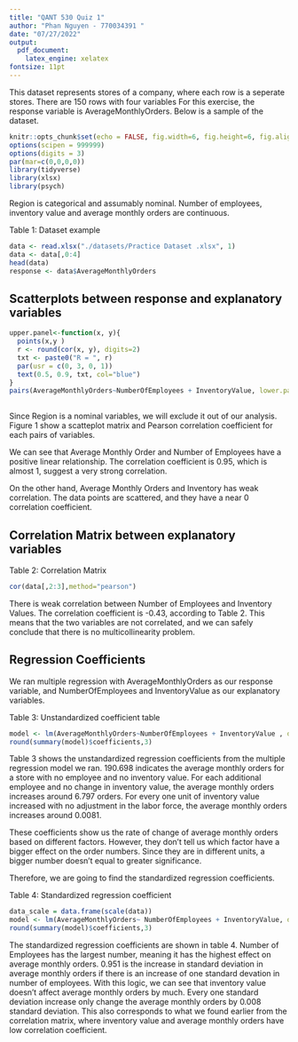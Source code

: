 ```yaml
---
title: "QANT 530 Quiz 1"
author: "Phan Nguyen - 770034391 "
date: "07/27/2022"
output: 
  pdf_document:
    latex_engine: xelatex
fontsize: 11pt 
---
```


This dataset represents stores of a company, where each row is a seperate stores. There are 150 rows with four variables
For this exercise, the response variable is AverageMonthlyOrders. Below is a sample of the dataset. 

```r
knitr::opts_chunk$set(echo = FALSE, fig.width=6, fig.height=6, fig.align="center")
options(scipen = 999999)
options(digits = 3)
par(mar=c(0,0,0,0))
library(tidyverse)
library(xlsx)
library(psych)
```
Region is categorical and assumably nominal. 
Number of employees, inventory value and average monthly orders are continuous.  
  
Table 1: Dataset example
```r

data <- read.xlsx("./datasets/Practice Dataset .xlsx", 1)
data <- data[,0:4]
head(data)
response <- data$AverageMonthlyOrders
```

## Scatterplots between response and explanatory variables

```r
upper.panel<-function(x, y){
  points(x,y )
  r <- round(cor(x, y), digits=2)
  txt <- paste0("R = ", r)
  par(usr = c(0, 3, 0, 1))
  text(0.5, 0.9, txt, col="blue")
}
pairs(AverageMonthlyOrders~NumberOfEmployees + InventoryValue, lower.panel=NULL, upper.panel = upper.panel, data=data)
 
```
\begin{center}Figure 1: Scatterplot Matrix \end{center}    
Since Region is a nominal variables, we will exclude it out of our analysis.
Figure 1 show a scatteplot matrix and Pearson correlation coefficient for each pairs of variables. 
  
We can see that Average Monthly Order and Number of Employees have a positive linear relationship.
The correlation coefficient is 0.95, which is almost 1, suggest a very strong correlation.   
  
On the other hand, Average Monthly Orders and Inventory has weak correlation. 
The data points are scattered, and they have a near 0 correlation coefficient. 


## Correlation Matrix between explanatory variables
Table 2: Correlation Matrix
```r
cor(data[,2:3],method="pearson")
```

There is weak correlation between Number of Employees and Inventory Values. The correlation coefficient is -0.43, according to Table 2. 
This means that the two variables are not correlated, and we can safely conclude that there is no multicollinearity problem. 


## Regression Coefficients
We ran multiple regression with AverageMonthlyOrders as our response variable, and NumberOfEmployees and InventoryValue as our explanatory variables.  
  
Table 3: Unstandardized coefficient table
```r
model <- lm(AverageMonthlyOrders~NumberOfEmployees + InventoryValue , data=data)
round(summary(model)$coefficients,3)
```
Table 3 shows the unstandardized regression coefficients from the multiple regression model we ran. 
190.698 indicates the average monthly orders for a store with no employee and no inventory value. 
For each additional employee and no change in inventory value, the average monthly orders increases around 6.797 orders. 
For every one unit of inventory value increased with no adjustment in the labor force, the average monthly orders increases around 0.0081.  
    
These coefficients show us the rate of change of average monthly orders based on different factors. 
However, they don't tell us which factor have a bigger effect on the order numbers. 
Since they are in different units, a bigger number doesn't equal to greater significance. 
\  
  
Therefore, we are going to find the standardized regression coefficients. 


Table 4: Standardized regression coefficient  
```r
data_scale = data.frame(scale(data))
model <- lm(AverageMonthlyOrders~ NumberOfEmployees + InventoryValue, data=data_scale)
round(summary(model)$coefficients,3)
```
The standardized regression coefficients are shown in table 4. 
Number of Employees has the largest number, meaning it has the highest effect on average monthly orders.
0.951 is the increase in standard deviation in average monthly orders if there is an increase of one standard devation in number of employees.
With this logic, we can see that inventory value doesn't affect average monthly orders by much. 
Every one standard deviation increase only change the average monthly orders by 0.008 standard deviation. 
This also corresponds to what we found earlier from the correlation matrix, where inventory value and average monthly orders have low correlation coefficient. 
